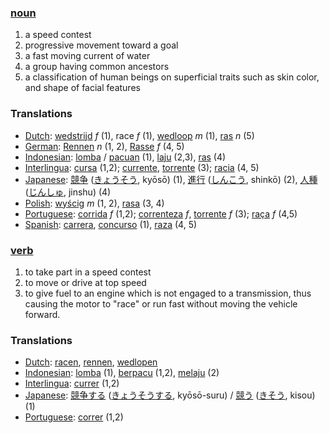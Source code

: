 === [[noun]] ===
# a speed contest
# progressive movement toward a goal
# a fast moving current of water
# a group having common ancestors
# a classification of human beings on superficial traits such as skin color, and shape of facial features

=== Translations ===
*[[Dutch]]: [[wedstrijd]] ''f'' (1), race ''f'' (1), [[wedloop]] ''m'' (1), [[ras]] ''n'' (5)
*[[German]]: [[Rennen]] ''n'' (1, 2), [[Rasse]] ''f'' (4, 5)
*[[Indonesian]]: [[lomba]] / [[pacu]]an (1), [[laju]] (2,3), [[ras]] (4)
*[[Interlingua]]: [[cursa]] (1,2); [[currente]], [[torrente]] (3); [[racia]] (4, 5)
*[[Japanese]]: [[競争]] ([[きょうそう]], kyōsō) (1), [[進行]] ([[しんこう]], shinkō) (2), [[人種]] ([[じんしゅ]], jinshu) (4)
*[[Polish]]: [[wyścig]] ''m'' (1, 2), [[rasa]] (3, 4)
*[[Portuguese]]: [[corrida]] ''f'' (1,2); [[correnteza]] ''f'', [[torrente]] ''f'' (3); [[raça]] ''f'' (4,5)
*[[Spanish]]: [[carrera]], [[concurso]] (1), [[raza]] (4, 5)

=== [[verb]] ===
# to take part in a speed contest
# to move or drive at top speed
# to give fuel to an engine which is not engaged to a transmission, thus causing the motor to "race" or run fast without moving the vehicle forward.

=== Translations ===
*[[Dutch]]: [[racen]], [[rennen]], [[wedlopen]]
*[[Indonesian]]: [[lomba]] (1), [[pacu|berpacu]] (1,2), [[laju|melaju]] (2)
*[[Interlingua]]: [[currer]] (1,2)
*[[Japanese]]: [[競争]]する ([[きょうそう]]する, kyōsō-suru) / [[競う]] ([[きそう]], kisou) (1)
*[[Portuguese]]: [[correr]] (1,2)